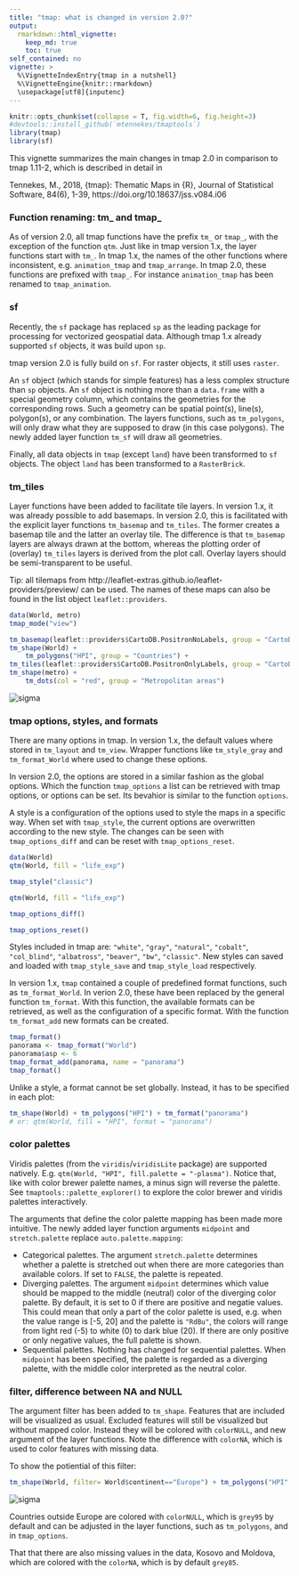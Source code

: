```yaml
---
title: "tmap: what is changed in version 2.0?"
output: 
  rmarkdown::html_vignette:
    keep_md: true 
    toc: true
self_contained: no
vignette: >
  %\VignetteIndexEntry{tmap in a nutshell}
  %\VignetteEngine{knitr::rmarkdown}
  \usepackage[utf8]{inputenc}
---
```


```r
knitr::opts_chunk$set(collapse = T, fig.width=6, fig.height=3)
#devtools::install_github(`mtennekes/tmaptools`)
library(tmap)
library(sf)
```

This vignette summarizes the main changes in tmap 2.0 in comparison to tmap 1.11-2, which is described in detail in

Tennekes, M., 2018, {tmap}: Thematic Maps in {R}, Journal of Statistical Software, 84(6), 1-39, https://doi.org/10.18637/jss.v084.i06

### Function renaming: tm_ and tmap_

As of version 2.0, all tmap functions have the prefix `tm_` or `tmap_`, with the exception of the function `qtm`. Just like in tmap version 1.x, the layer functions start with `tm_`. In tmap 1.x, the names of the other functions where inconsistent, e.g. `animation_tmap` and `tmap_arrange`. In tmap 2.0, these functions are prefixed with `tmap_`. For instance `animation_tmap` has been renamed to `tmap_animation`.

### sf

Recently, the `sf` package has replaced `sp` as the leading package for processing for vectorized geospatial data. Although tmap 1.x already supported `sf` objects, it was build upon `sp`.

tmap version 2.0 is fully build on `sf`. For raster objects, it still uses `raster`.

An `sf` object (which stands for simple features) has a less complex structure than `sp` objects. An `sf` object is nothing more than a `data.frame` with a special geometry column, which contains the geometries for the corresponding rows. Such a geometry can be spatial point(s), line(s), polygon(s), or any combination. The layers functions, such as `tm_polygons`, will only draw what they are supposed to draw (in this case polygons). The newly added layer function `tm_sf` will draw all geometries.

Finally, all data objects in `tmap` (except `land`) have been transformed to `sf` objects. The object `land` has been transformed to a `RasterBrick`.


### tm_tiles

Layer functions have been added to facilitate tile layers. In version 1.x, it was already possible to add basemaps. In version 2.0, this is facilitated with the explicit layer functions `tm_basemap` and `tm_tiles`. The former creates a basemap tile and the latter an overlay tile. The difference is that `tm_basemap` layers are always drawn at the bottom, whereas the plotting order of (overlay) `tm_tiles` layers is derived from the plot call. Overlay layers should be semi-transparent to be useful.

Tip: all tilemaps from http://leaflet-extras.github.io/leaflet-providers/preview/ can be used. The names of these maps can also be found in the list object `leaflet::providers`. 

```r
data(World, metro)
tmap_mode("view")

tm_basemap(leaflet::providers$CartoDB.PositronNoLabels, group = "CartoDB basemap") +
tm_shape(World) +
	tm_polygons("HPI", group = "Countries") +
tm_tiles(leaflet::providers$CartoDB.PositronOnlyLabels, group = "CartoDB labels") +
tm_shape(metro) +
	tm_dots(col = "red", group = "Metropolitan areas")
```

<img src="images/tmap_tiles_labels.jpg" alt="sigma" data-toggle="tooltip" data-placement="right" title="" data-original-title="Note this is just a screenshot of the visualization so it's not interactive. You can play with the interactive version by running the code above." onload="$(this).tooltip()">

### tmap options, styles, and formats

There are many options in tmap. In version 1.x, the default values where stored in `tm_layout` and `tm_view`. Wrapper functions like `tm_style_gray` and `tm_format_World` where used to change these options.

In version 2.0, the options are stored in a similar fashion as the global options. Which the function `tmap_options` a list can be retrieved with tmap options, or options can be set. Its bevahior is similar to the function `options`.

A style is a configuration of the options used to style the maps in a specific way. When set with `tmap_style`, the current options are overwritten according to the new style. The changes can be seen with `tmap_options_diff` and can be reset with `tmap_options_reset`.

```r
data(World)
qtm(World, fill = "life_exp")

tmap_style("classic")

qtm(World, fill = "life_exp")

tmap_options_diff()

tmap_options_reset()
```

Styles included in tmap are: `"white"`, `"gray"`, `"natural"`, `"cobalt"`, `"col_blind"`, `"albatross"`, `"beaver"`, `"bw"`, `"classic"`. New styles can saved and loaded with `tmap_style_save` and `tmap_style_load` respectively.  

In version 1.x, `tmap` contained a couple of predefined format functions, such as `tm_format_World`. In verion 2.0, these have been replaced by the general function `tm_format`. With this function, the available formats can be retrieved, as well as the configuration of a specific format. With the function `tm_format_add` new formats can be created.

```r
tmap_format()
panorama <- tmap_format("World")
panorama$asp <- 6
tmap_format_add(panorama, name = "panorama")
tmap_format()
```

Unlike a style, a format cannot be set globally. Instead, it has to be specified in each plot:


```r
tm_shape(World) + tm_polygons("HPI") + tm_format("panorama")
# or: qtm(World, fill = "HPI", format = "panorama")
```


### color palettes

Viridis palettes (from the `viridis`/`viridisLite` package) are supported natively. E.g. `qtm(World, "HPI", fill.palette = "-plasma")`. Notice that, like with color brewer palette names, a minus sign will reverse the palette. See `tmaptools::palette_explorer()` to explore the color brewer and viridis palettes interactively.

The arguments that define the color palette mapping has been made more intuitive. The newly added layer function arguments `midpoint` and `stretch.palette` replace `auto.palette.mapping`:

* Categorical palettes. The argument `stretch.palette` determines whether a palette is stretched out when there are more categories than available colors. If set to `FALSE`, the palette is repeated.
* Diverging palettes. The argument `midpoint` determines which value should be mapped to the middle (neutral) color of the diverging color palette. By default, it is set to 0 if there are positive and negatie values. This could mean that only a part of the color palette is used, e.g. when the value range is [-5, 20] and the palette is `"RdBu"`, the colors will range from light red (-5) to white (0) to dark blue (20). If there are only positive or only negative values, the full palette is shown.
* Sequential palettes. Nothing has changed for sequential palettes. When `midpoint` has been specified, the palette is regarded as a diverging palette, with the middle color interpreted as the neutral color. 





### filter, difference between NA and NULL

The argument filter has been added to `tm_shape`. Features that are included will be visualized as usual. Excluded features will still be visualized but without mapped color. Instead they will be colored with `colorNULL`, and new argument of the layer functions. Note the difference with `colorNA`, which is used to color features with missing data.

To show the potiential of this filter:

```r
tm_shape(World, filter= World$continent=="Europe") + tm_polygons("HPI", id = "name")
```

<img src="images/tmap_filter.jpg" alt="sigma" data-toggle="tooltip" data-placement="right" title="" data-original-title="Note this is just a screenshot of the visualization so it's not interactive. You can play with the interactive version by running the code above." onload="$(this).tooltip()">

Countries outside Europe are colored with `colorNULL`, which is `grey95` by default and can be adjusted in the layer functions, such as `tm_polygons`, and in `tmap_options`.

That that there are also missing values in the data, Kosovo and Moldova, which are colored with the `colorNA`, which is by default `grey85`.

